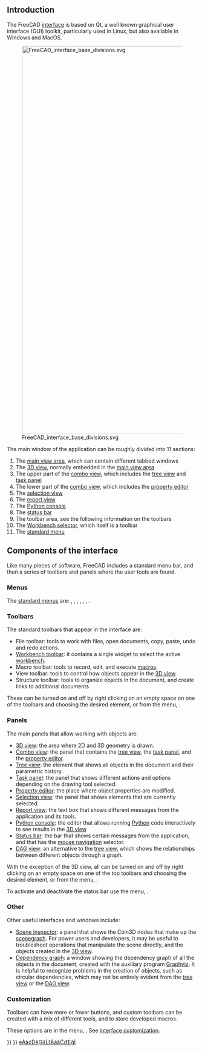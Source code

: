 <languages/>
{{TOCright}}
<translate>

== Introduction == <!--T:1-->

<!--T:2-->
The FreeCAD [[interface|interface]] is based on Qt, a well known graphical user interface (GUI) toolkit, particularly used in Linux, but also available in Windows and MacOS.

<!--T:3-->
[[File:FreeCAD_interface_base_divisions.svg|1024px]]

<!--T:4-->
{{Caption|Standard interface in v0.19.}}

<!--T:21-->
The main window of the application can be roughly divided into 11 sections:
# The [[main_view_area|main view area]], which can contain different tabbed windows
# The [[3D_view|3D view]], normally embedded in the [[main_view_area|main view area]]
# The upper part of the [[combo_view|combo view]], which includes the [[tree_view|tree view]] and [[task_panel|task panel]]
# The lower part of the [[combo_view|combo view]], which includes the [[property_editor|property editor]]
# The [[selection_view|selection view]]
# The [[report_view|report view]]
# The [[Python_console|Python console]]
# The [[status_bar|status bar]]
# The toolbar area, see the following information on the toolbars
# The [[Std_Workbench|Workbench selector]], which itself is a toolbar
# The [[Standard_Menu|standard menu]]

== Components of the interface == <!--T:5-->

<!--T:6-->
Like many pieces of software, FreeCAD includes a standard menu bar, and then a series of toolbars and panels where the user tools are found.

=== Menus === <!--T:22-->

<!--T:7-->
The [[Standard_Menu|standard menus]] are: {{StdMenu|[[Std_File_Menu|{{MenuCommand|File}}]]}}, {{StdMenu|[[Std_Edit_Menu|{{MenuCommand|Edit}}]]}}, {{StdMenu|[[Std_View_Menu|{{MenuCommand|View}}]]}}, {{StdMenu|[[Std_Tools_Menu|{{MenuCommand|Tools}}]]}}, {{StdMenu|[[Std_Macro_Menu|{{MenuCommand|Macro}}]]}}, {{StdMenu|[[Std_Windows_Menu|{{MenuCommand|Windows}}]]}}, {{StdMenu|[[Std_Help_Menu|{{MenuCommand|Help}}]]}}.

=== Toolbars === <!--T:12-->

<!--T:8-->
The standard toolbars that appear in the interface are:
* File toolbar: tools to work with files, open documents, copy, paste, undo and redo actions.
* [[Std_Workbench|Workbench toolbar]]: it contains a single widget to select the active [[workbenches|workbench]].
* Macro toolbar: tools to record, edit, and execute [[macros|macros]].
* View toolbar: tools to control how objects appear in the [[3D view|3D view]].
* Structure toolbar: tools to organize objects in the document, and create links to additional documents.

<!--T:13-->
These can be turned on and off by right clicking on an empty space on one of the toolbars and choosing the desired element, or from the menu, {{MenuCommand|View → Toolbars}}.

=== Panels === <!--T:14-->

<!--T:9-->
The main panels that allow working with objects are:
* [[3D view|3D view]]: the area where 2D and 3D geometry is drawn.
* [[Combo view|Combo view]]: the panel that contains the [[tree view|tree view]], the [[task panel|task panel]], and the [[property editor|property editor]].
* [[Tree view|Tree view]]: the element that shows all objects in the document and their parametric history.
* [[Task panel|Task panel]]: the panel that shows different actions and options depending on the drawing tool selected.
* [[Property editor|Property editor]]: the place where object properties are modified.
* [[Selection view|Selection view]]: the panel that shows elements that are currently selected.
* [[Report view|Report view]]: the text box that shows different messages from the application and its tools.
* [[Python console|Python console]]: the editor that allows running [[Python|Python]] code interactively to see results in the [[3D view|3D view]].
* [[Status bar|Status bar]]: the bar that shows certain messages from the application, and that has the [[Mouse_navigation|mouse navigation]] selector.
* [[DAG view|DAG view]]: an alternative to the [[tree view|tree view]], which shows the relationships between different objects through a graph.

<!--T:15-->
With the exception of the 3D view, all can be turned on and off by right clicking on an empty space on one of the top toolbars and choosing the desired element, or from the menu, {{MenuCommand|View → Panels}}.

<!--T:16-->
To activate and deactivate the status bar use the menu, {{MenuCommand|View → Status bar}}.

=== Other === <!--T:19-->

<!--T:20-->
Other useful interfaces and windows include:
* [[Std_SceneInspector|Scene inspector]]: a panel that shows the Coin3D nodes that make up the [[Scenegraph|scenegraph]]. For power users and developers, it may be useful to troubleshoot operations that manipulate the scene directly, and the objects created in the [[3D_view|3D view]].
* [[Std_DependencyGraph|Dependency graph]]: a window showing the dependency graph of all the objects in the document, created with the auxiliary program [https://graphviz.org/ Graphviz]. It is helpful to recognize problems in the creation of objects, such as circular dependencies, which may not be entirely evident from the [[Tree_view|tree view]] or the [[DAG_view|DAG view]].

=== Customization === <!--T:17-->

<!--T:10-->
Toolbars can have more or fewer buttons, and custom toolbars can be created with a mix of different tools, and to store developed macros.

<!--T:18-->
These options are in the menu, {{MenuCommand|Tools → Customize}}. See [[Interface Customization|interface customization]].

</translate>
{{Interface navi{{#translation:}}}}
{{Userdocnavi{{#translation:}}}}
[[E|eÀàćĎěĢíīĹľÁáǎĈďĒģÌ]]
